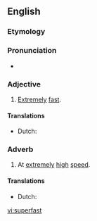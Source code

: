 ==English==


===Etymology===

{{prefix|super|fast}}

===Pronunciation===

*{{IPA|ˈsupɚˌfæst}}

===Adjective===
{{en-adj|-}}

#[[extremely|Extremely]] [[fast]].

====Translations====
* Dutch: {{t-|nl|razendsnel}}

===Adverb===
{{en-adv|-}}

# At [[extremely]] [[high]] [[speed]].

====Translations====
* Dutch: {{t-|nl|razendsnel}}

[[vi:superfast]]